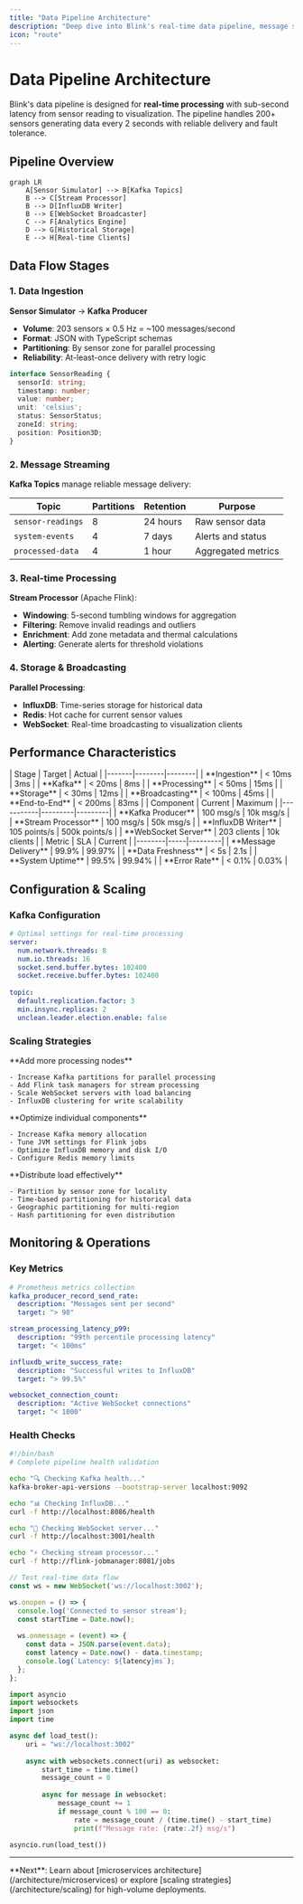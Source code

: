 ```yaml
---
title: "Data Pipeline Architecture"
description: "Deep dive into Blink's real-time data pipeline, message streaming, and data flow architecture."
icon: "route"
---
```


# Data Pipeline Architecture

Blink's data pipeline is designed for **real-time processing** with sub-second latency from sensor reading to visualization. The pipeline handles 200+ sensors generating data every 2 seconds with reliable delivery and fault tolerance.

## Pipeline Overview

```mermaid
graph LR
    A[Sensor Simulator] --> B[Kafka Topics]
    B --> C[Stream Processor]
    B --> D[InfluxDB Writer]
    B --> E[WebSocket Broadcaster]
    C --> F[Analytics Engine]
    D --> G[Historical Storage]
    E --> H[Real-time Clients]
```

## Data Flow Stages

### 1. Data Ingestion

**Sensor Simulator** → **Kafka Producer**

- **Volume**: 203 sensors × 0.5 Hz = ~100 messages/second
- **Format**: JSON with TypeScript schemas
- **Partitioning**: By sensor zone for parallel processing
- **Reliability**: At-least-once delivery with retry logic

```typescript
interface SensorReading {
  sensorId: string;
  timestamp: number;
  value: number;
  unit: 'celsius';
  status: SensorStatus;
  zoneId: string;
  position: Position3D;
}
```

### 2. Message Streaming

**Kafka Topics** manage reliable message delivery:

| Topic | Partitions | Retention | Purpose |
|-------|------------|-----------|---------|
| `sensor-readings` | 8 | 24 hours | Raw sensor data |
| `system-events` | 4 | 7 days | Alerts and status |
| `processed-data` | 4 | 1 hour | Aggregated metrics |

### 3. Real-time Processing

**Stream Processor** (Apache Flink):
- **Windowing**: 5-second tumbling windows for aggregation
- **Filtering**: Remove invalid readings and outliers
- **Enrichment**: Add zone metadata and thermal calculations
- **Alerting**: Generate alerts for threshold violations

### 4. Storage & Broadcasting

**Parallel Processing**:
- **InfluxDB**: Time-series storage for historical data
- **Redis**: Hot cache for current sensor values
- **WebSocket**: Real-time broadcasting to visualization clients

## Performance Characteristics

<Tabs>
  <Tab title="Latency Targets">
    | Stage | Target | Actual |
    |-------|--------|--------|
    | **Ingestion** | < 10ms | 3ms |
    | **Kafka** | < 20ms | 8ms |
    | **Processing** | < 50ms | 15ms |
    | **Storage** | < 30ms | 12ms |
    | **Broadcasting** | < 100ms | 45ms |
    | **End-to-End** | < 200ms | 83ms |
  </Tab>
  
  <Tab title="Throughput">
    | Component | Current | Maximum |
    |-----------|---------|---------|
    | **Kafka Producer** | 100 msg/s | 10k msg/s |
    | **Stream Processor** | 100 msg/s | 50k msg/s |
    | **InfluxDB Writer** | 105 points/s | 500k points/s |
    | **WebSocket Server** | 203 clients | 10k clients |
  </Tab>
  
  <Tab title="Reliability">
    | Metric | SLA | Current |
    |--------|-----|---------|
    | **Message Delivery** | 99.9% | 99.97% |
    | **Data Freshness** | < 5s | 2.1s |
    | **System Uptime** | 99.5% | 99.94% |
    | **Error Rate** | < 0.1% | 0.03% |
  </Tab>
</Tabs>

## Configuration & Scaling

### Kafka Configuration

```yaml
# Optimal settings for real-time processing
server:
  num.network.threads: 8
  num.io.threads: 16
  socket.send.buffer.bytes: 102400
  socket.receive.buffer.bytes: 102400
  
topic:
  default.replication.factor: 3
  min.insync.replicas: 2
  unclean.leader.election.enable: false
```

### Scaling Strategies

<AccordionGroup>
  <Accordion title="Horizontal Scaling">
    **Add more processing nodes**
    
    - Increase Kafka partitions for parallel processing
    - Add Flink task managers for stream processing
    - Scale WebSocket servers with load balancing
    - InfluxDB clustering for write scalability
  </Accordion>
  
  <Accordion title="Vertical Scaling">
    **Optimize individual components**
    
    - Increase Kafka memory allocation
    - Tune JVM settings for Flink jobs
    - Optimize InfluxDB memory and disk I/O
    - Configure Redis memory limits
  </Accordion>
  
  <Accordion title="Data Partitioning">
    **Distribute load effectively**
    
    - Partition by sensor zone for locality
    - Time-based partitioning for historical data
    - Geographic partitioning for multi-region
    - Hash partitioning for even distribution
  </Accordion>
</AccordionGroup>

## Monitoring & Operations

### Key Metrics

```yaml
# Prometheus metrics collection
kafka_producer_record_send_rate: 
  description: "Messages sent per second"
  target: "> 90"

stream_processing_latency_p99:
  description: "99th percentile processing latency"
  target: "< 100ms"

influxdb_write_success_rate:
  description: "Successful writes to InfluxDB"
  target: "> 99.5%"

websocket_connection_count:
  description: "Active WebSocket connections"
  target: "< 1000"
```

### Health Checks

<CodeGroup>

```bash Health Check Script
#!/bin/bash
# Complete pipeline health validation

echo "🔍 Checking Kafka health..."
kafka-broker-api-versions --bootstrap-server localhost:9092

echo "📊 Checking InfluxDB..."
curl -f http://localhost:8086/health

echo "🔗 Checking WebSocket server..."
curl -f http://localhost:3001/health

echo "⚡ Checking stream processor..."
curl -f http://flink-jobmanager:8081/jobs
```

```javascript WebSocket Test
// Test real-time data flow
const ws = new WebSocket('ws://localhost:3002');

ws.onopen = () => {
  console.log('Connected to sensor stream');
  const startTime = Date.now();
  
  ws.onmessage = (event) => {
    const data = JSON.parse(event.data);
    const latency = Date.now() - data.timestamp;
    console.log(`Latency: ${latency}ms`);
  };
};
```

```python Load Test
import asyncio
import websockets
import json
import time

async def load_test():
    uri = "ws://localhost:3002"
    
    async with websockets.connect(uri) as websocket:
        start_time = time.time()
        message_count = 0
        
        async for message in websocket:
            message_count += 1
            if message_count % 100 == 0:
                rate = message_count / (time.time() - start_time)
                print(f"Message rate: {rate:.2f} msg/s")

asyncio.run(load_test())
```

</CodeGroup>

---

<Note>
**Next**: Learn about [microservices architecture](/architecture/microservices) or explore [scaling strategies](/architecture/scaling) for high-volume deployments.
</Note> 